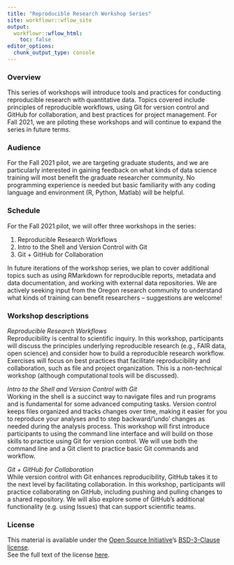 ```yaml
---
title: "Reproducible Research Workshop Series"
site: workflowr::wflow_site
output:
  workflowr::wflow_html:
    toc: false
editor_options:
  chunk_output_type: console
---
```


### Overview 
This series of workshops will introduce tools and practices for conducting reproducible research with quantitative data. Topics covered include principles of reproducible workflows, using Git for version control and GitHub for collaboration, and best practices for project management. For Fall 2021, we are piloting these workshops and will continue to expand the series in future terms.

### Audience 
For the Fall 2021 pilot, we are targeting graduate students, and we are particularly interested in gaining feedback on what kinds of data science training will most benefit the graduate researcher community. No programming experience is needed but basic familiarity with any coding language and environment (R, Python, Matlab) will be helpful.

### Schedule

For the Fall 2021 pilot, we will offer three workshops in the series:

1.	Reproducible Research Workflows
3.	Intro to the Shell and Version Control with Git
4.	Git + GitHub for Collaboration  

In future iterations of the workshop series, we plan to cover additional topics such as using RMarkdown for reproducible reports, metadata and data documentation, and working with external data repositories. We are actively seeking input from the Oregon research community to understand what kinds of training can benefit researchers – suggestions are welcome!

### Workshop descriptions

*Reproducible Research Workflows*  
Reproducibility is central to scientific inquiry. In this workshop, participants will discuss the principles underlying reproducible research (e.g., FAIR data, open science) and consider how to build a reproducible research workflow. Exercises will focus on best practices that facilitate reproducibility and collaboration, such as file and project organization. This is a non-technical workshop (although computational tools will be discussed).

*Intro to the Shell and Version Control with Git*  
Working in the shell is a succinct way to navigate files and run programs and is fundamental for some advanced computing tasks. Version control keeps files organized and tracks changes over time, making it easier for you to reproduce your analyses and to step backward/’undo’ changes as needed during the analysis process. This workshop will first introduce participants to using the command line interface and will build on those skills to practice using Git for version control. We will use both the command line and a Git client to practice basic Git commands and workflow.

*Git + GitHub for Collaboration*  
While version control with Git enhances reproducibility, GitHub takes it to the next level by facilitating collaboration. In this workshop, participants will practice collaborating on GitHub, including pushing and pulling changes to a shared repository. We will also explore some of GitHub’s additional functionality (e.g. using Issues) that can support scientific teams.

### License

This material is available under the [Open Source Initiative]()'s [BSD-3-Clause license]().  
See the full text of the license [here](license.html).

[Open Source Initiative]: https://opensource.org/about
[BSD-3-Clause license]: https://opensource.org/licenses/BSD-3-Clause
